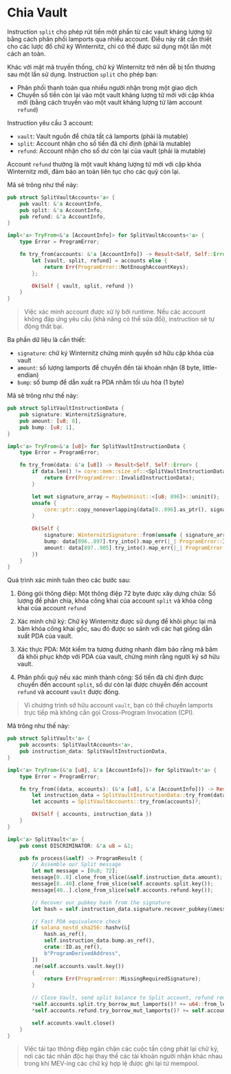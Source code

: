 # Chia Vault

Instruction `split` cho phép rút tiền một phần từ các vault kháng lượng tử bằng cách phân phối lamports qua nhiều account. Điều này rất cần thiết cho các lược đồ chữ ký Winternitz, chỉ có thể được sử dụng một lần một cách an toàn.

Khác với mật mã truyền thống, chữ ký Winternitz trở nên dễ bị tổn thương sau một lần sử dụng. Instruction `split` cho phép bạn:
- Phân phối thanh toán qua nhiều người nhận trong một giao dịch
- Chuyển số tiền còn lại vào một vault kháng lượng tử mới với cặp khóa mới (bằng cách truyền vào một vault kháng lượng tử làm account `refund`)

<ArticleSection name="Các account cần thiết" id="required-accounts" level="h2" />

Instruction yêu cầu 3 account:

- `vault`: Vault nguồn để chứa tất cả lamports (phải là mutable)
- `split`: Account nhận cho số tiền đã chỉ định (phải là mutable)
- `refund`: Account nhận cho số dư còn lại của vault (phải là mutable)

Account `refund` thường là một vault kháng lượng tử mới với cặp khóa Winternitz mới, đảm bảo an toàn liên tục cho các quỹ còn lại.

Mã sẽ trông như thế này:

```rust
pub struct SplitVaultAccounts<'a> {
    pub vault: &'a AccountInfo,
    pub split: &'a AccountInfo,
    pub refund: &'a AccountInfo,
}

impl<'a> TryFrom<&'a [AccountInfo]> for SplitVaultAccounts<'a> {
    type Error = ProgramError;

    fn try_from(accounts: &'a [AccountInfo]) -> Result<Self, Self::Error> {
        let [vault, split, refund] = accounts else {
            return Err(ProgramError::NotEnoughAccountKeys);
        };

        Ok(Self { vault, split, refund })
    }
}
```

> Việc xác minh account được xử lý bởi runtime. Nếu các account không đáp ứng yêu cầu (khả năng có thể sửa đổi), instruction sẽ tự động thất bại.

<ArticleSection name="Dữ liệu cho instruction" id="instruction-data" level="h2" />

Ba phần dữ liệu là cần thiết:
- `signature`: chữ ký Winternitz chứng minh quyền sở hữu cặp khóa của vault
- `amount`: số lượng lamports để chuyển đến tài khoản nhận (8 byte, little-endian)
- `bump`: số bump để dẫn xuất ra PDA nhằm tối ưu hóa (1 byte)

Mã sẽ trông như thế này:

```rust
pub struct SplitVaultInstructionData {
    pub signature: WinternitzSignature,
    pub amount: [u8; 8],
    pub bump: [u8; 1],
}

impl<'a> TryFrom<&'a [u8]> for SplitVaultInstructionData {
    type Error = ProgramError;

    fn try_from(data: &'a [u8]) -> Result<Self, Self::Error> {
        if data.len() != core::mem::size_of::<SplitVaultInstructionData>() {
            return Err(ProgramError::InvalidInstructionData);
        }

        let mut signature_array = MaybeUninit::<[u8; 896]>::uninit();
        unsafe {
            core::ptr::copy_nonoverlapping(data[0..896].as_ptr(), signature_array.as_mut_ptr() as *mut u8, 896);
        }
        
        Ok(Self { 
            signature: WinternitzSignature::from(unsafe { signature_array.assume_init() }),
            bump: data[896..897].try_into().map_err(|_| ProgramError::InvalidInstructionData)?,
            amount: data[897..905].try_into().map_err(|_| ProgramError::InvalidInstructionData)?,
        })
    }
}
```

<ArticleSection name="Logic của instruction" id="instruction-logic" level="h2" />

Quá trình xác minh tuân theo các bước sau:

1. Đóng gói thông điệp: Một thông điệp 72 byte được xây dựng chứa: Số lượng để phân chia, khóa công khai của account `split` và khóa công khai của account `refund`

2. Xác minh chữ ký: Chữ ký Winternitz được sử dụng để khôi phục lại mã băm khóa công khai gốc, sau đó được so sánh với các hạt giống dẫn xuất PDA của vault.

3. Xác thực PDA: Một kiểm tra tương đương nhanh đảm bảo rằng mã băm đã khôi phục khớp với PDA của vault, chứng minh rằng người ký sở hữu vault.

4. Phân phối quỹ nếu xác minh thành công: Số tiền đã chỉ định được chuyển đến account `split`, số dư còn lại được chuyển đến account `refund` và account `vault` được đóng.

> Vì chương trình sở hữu account `vault`, bạn có thể chuyển lamports trực tiếp mà không cần gọi Cross-Program Invocation (CPI).

Mã trông như thế này:

```rust
pub struct SplitVault<'a> {
    pub accounts: SplitVaultAccounts<'a>,
    pub instruction_data: SplitVaultInstructionData,
}

impl<'a> TryFrom<(&'a [u8], &'a [AccountInfo])> for SplitVault<'a> {
    type Error = ProgramError;

    fn try_from((data, accounts): (&'a [u8], &'a [AccountInfo])) -> Result<Self, Self::Error> {
        let instruction_data = SplitVaultInstructionData::try_from(data)?;
        let accounts = SplitVaultAccounts::try_from(accounts)?;

        Ok(Self { accounts, instruction_data })
    }
}

impl<'a> SplitVault<'a> {
    pub const DISCRIMINATOR: &'a u8 = &1;

    pub fn process(&self) -> ProgramResult {
        // Assemble our Split message
        let mut message = [0u8; 72];
        message[0..8].clone_from_slice(&self.instruction_data.amount);
        message[8..40].clone_from_slice(self.accounts.split.key());
        message[40..].clone_from_slice(self.accounts.refund.key());

        // Recover our pubkey hash from the signature
        let hash = self.instruction_data.signature.recover_pubkey(&message).merklize();

        // Fast PDA equivalence check
        if solana_nostd_sha256::hashv(&[
            hash.as_ref(),
            self.instruction_data.bump.as_ref(),
            crate::ID.as_ref(),
            b"ProgramDerivedAddress",
        ])
        .ne(self.accounts.vault.key())
        {
            return Err(ProgramError::MissingRequiredSignature);
        }

        // Close Vault, send split balance to Split account, refund remainder to Refund account
        *self.accounts.split.try_borrow_mut_lamports()? += u64::from_le_bytes(self.instruction_data.amount);
        *self.accounts.refund.try_borrow_mut_lamports()? += self.accounts.vault.lamports().saturating_sub(u64::from_le_bytes(self.instruction_data.amount));

        self.accounts.vault.close()
    }
}
```

> Việc tái tạo thông điệp ngăn chặn các cuộc tấn công phát lại chữ ký, nơi các tác nhân độc hại thay thế các tài khoản người nhận khác nhau trong khi MEV-ing các chữ ký hợp lệ được ghi lại từ mempool.